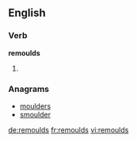 ==English==

===Verb===
'''remoulds'''

# {{third-person singular of|remould}}

===Anagrams===
* [[moulders#English|moulders]]
* [[smoulder#English|smoulder]]

[[de:remoulds]]
[[fr:remoulds]]
[[vi:remoulds]]